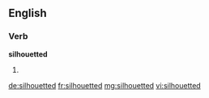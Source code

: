 ==English==

===Verb===
'''silhouetted'''

# {{past of|silhouette}}

[[de:silhouetted]]
[[fr:silhouetted]]
[[mg:silhouetted]]
[[vi:silhouetted]]